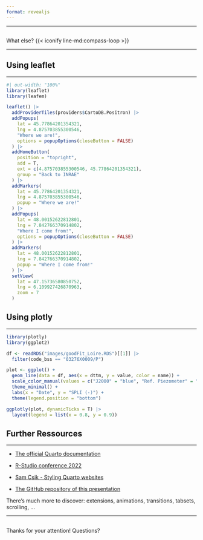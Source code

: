 ```yaml
---
format: revealjs
---
```


---

##  {#further-ressources data-menu-title="What else?" background-image="images/ae_light.png"}

<div class="page-center">
<div class="custom-subtitle"> What else? {{< iconify line-md:compass-loop >}}  </div>
</div>
<!--  This is a title page with a new layout. In this case I added the ae background
and centered the subtitle -->
---


## Using leaflet
<hr>

```r
#| out-width: "100%"
library(leaflet)
library(leafem)

leaflet() |>
  addProviderTiles(providers$CartoDB.Positron) |>
  addPopups(
    lat = 45.77864201354321,
    lng = 4.875703855300546,
    "Where we are!",
    options = popupOptions(closeButton = FALSE)
  ) |>
  addHomeButton(
    position = "topright",
    add = T,
    ext = c(4.875703855300546, 45.77864201354321),
    group = "Back to INRAE"
  ) |>
  addMarkers(
    lat = 45.77864201354321,
    lng = 4.875703855300546,
    popup = "Where we are!"
  ) |>
  addPopups(
    lat = 48.00152622812801,
    lng = 7.842766370914802,
    "Where I come from!",
    options = popupOptions(closeButton = FALSE)
  ) |>
  addMarkers(
    lat = 48.00152622812801,
    lng = 7.842766370914802,
    popup = "Where I come from!"
  ) |>
  setView(
    lat = 47.15736580850752,
    lng = 6.109927426870963,
    zoom = 7
  )
```

## Using plotly
<hr>

```r
library(plotly)
library(ggplot2)

df <- readRDS("images/goodFit_Loire.RDS")[[1]] |>
  filter(code_bss == "03276X0009/P")

plot <- ggplot() +
  geom_line(data = df, aes(x = dttm, y = value, color = name)) +
  scale_color_manual(values = c("J2000" = "blue", "Ref. Piezometer" = "red"), name = "") +
  theme_minimal() +
  labs(x = "Date", y = "SPLI (-)") +
  theme(legend.position = "bottom") 

ggplotly(plot, dynamicTicks = T) |>
  layout(legend = list(x = 0.8, y = 0.9))
```


## Further Ressources
<hr>
<!--  To embed some links use [TextToDisplay](URL) -->
* [The official Quarto documentation](https://quarto.org/docs/presentations/)

* [R-Studio conference 2022](https://rstudio-conf-2022.github.io/get-started-quarto/materials/05-presentations.html#/auto-animate-1)

* [Sam Csik - Styling Quarto websites](https://ucsb-meds.github.io/customizing-quarto-websites/#/title-slide) 

* [The GitHub repository of this presentation](https://github.com/Carluna/hypopo-quarto)

There's much more to discover: extensions, animations, transitions, tabsets, scrolling, ...


---

##  {#questions data-menu-title="Any questions?" background-image="images/ae_light.png"}

<div class="page-center">
<div class="custom-subtitle"> Thanks for your attention! Questions?  </div>
</div>


